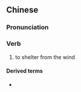 {{also|挡风}}
==Chinese==
{{zh-forms|s=挡风}}

===Pronunciation===
{{zh-pron
|m=dǎngfēng
|c=dong2 fung1
|cat=v
}}

===Verb===
{{zh-verb}}

# to shelter from the wind

====Derived terms====
* {{zh-l|擋風玻璃}}